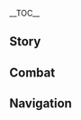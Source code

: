 {{CharacterTabs}}
{{LanguageTabs}}
__TOC__
==Story==
{{VO/Story
|character           = Yun Jin
|language            = ko
|name                = 운근

|vo_01_01_title      = 첫 만남…
|vo_01_01_subtitle   = Hello
|vo_01_01_file       = VO_{language}{character} Hello.ogg
|vo_01_01_tx         = 누군가를 알아갈 때 소문으로 듣는 것보단 직접 만나는 게 낫다고 하죠. 이렇게 만나게 돼서 정말 기뻐요. 제 성은 '운'이고 이름은 '근'이에요. 아직 부족하지만 현재 운한사를 주관하고 있죠. 최근 저희 극단은 화유다관에서 공연하고 있어요. 나중에 많이 보러 와줘요
|vo_01_01_rm         = 
|vo_02_01_title      = 잡담・민감한 주제
|vo_02_01_subtitle   = Chat: Sensitive Topic
|vo_02_01_file       = VO_{language}{character} Chat - Sensitive Topic.ogg
|vo_02_01_tx         = 요즘 허리가 좀 끼는데, 설마… 살쪘나?
|vo_02_01_rm         = 
|vo_02_02_title      = 잡담・편안함
|vo_02_02_subtitle   = Chat: Relaxing
|vo_02_02_file       = VO_{language}{character} Chat - Relaxing.ogg
|vo_02_02_tx         = 오늘은 머리도 세게 안 묶고, 분장도 안 하니까 편하네요
|vo_02_02_rm         = 
|vo_02_03_title      = 잡담・무반주 노래
|vo_02_03_subtitle   = Chat: Singing Opera
|vo_02_03_file       = VO_{language}{character} Chat - Singing Opera.ogg
|vo_02_03_tx         = 구름에 걸린 달빛이 꽃에도 걸리니, 산과 물에 운치가 가득하네 (노래)
|vo_02_03_rm         = 
|vo_03_01_title      = 번개가 칠 때…
|vo_03_01_subtitle   = When Thunder Strikes
|vo_03_01_file       = VO_{language}{character} When Thunder Strikes.ogg
|vo_03_01_tx         = …으아, 천, 천둥소리 들었어요? 깜짝 놀랐어요
|vo_03_01_rm         = 
|vo_03_02_title      = 눈이 올 때…
|vo_03_02_subtitle   = When It Snows
|vo_03_02_file       = VO_{language}{character} When It Snows.ogg
|vo_03_02_tx         = 흐유, 추워 죽는 줄 알았군
|vo_03_02_rm         = 
|vo_03_03_title      = 햇살이 좋을 때…
|vo_03_03_subtitle   = When the Sun Is Out
|vo_03_03_file       = VO_{language}{character} When the Sun Is Out.ogg
|vo_03_03_tx         = 날씨가 포근하니 좋네요
|vo_03_03_rm         = 
|vo_04_01_title      = 아침 인사…
|vo_04_01_subtitle   = Good Morning
|vo_04_01_file       = VO_{language}{character} Good Morning.ogg
|vo_04_01_tx         = 좋은 아침이에요. 아침 이슬은 차를 달이기 딱이죠. 차 한잔 마시고 출발할까요?
|vo_04_01_rm         = 
|vo_04_02_title      = 점심 인사…
|vo_04_02_subtitle   = Good Afternoon
|vo_04_02_file       = VO_{language}{character} Good Afternoon.ogg
|vo_04_02_tx         = 점심 먹고 나면 잠이 몰려와요… 하암… 당신은 안 졸린가요?
|vo_04_02_rm         = 
|vo_04_03_title      = 저녁 인사…
|vo_04_03_subtitle   = Good Evening
|vo_04_03_file       = VO_{language}{character} Good Evening.ogg
|vo_04_03_tx         = 저녁엔 이야기꾼의 강담을 들으러 갈까요? 유소 씨가 들려주는 《비를 베는 소리》는 아주 일품이거든요
|vo_04_03_rm         = 
|vo_04_04_title      = 굿나잇…
|vo_04_04_subtitle   = Good Night
|vo_04_04_file       = VO_{language}{character} Good Night.ogg
|vo_04_04_tx         = 밤엔 꽤 쌀쌀하니 일찍 쉬어요. 잘 자요
|vo_04_04_rm         = 
|vo_05_01_title      = 운근 자신에 대해・글 깨우치기
|vo_05_01_subtitle   = About {character}: Schooling
|vo_05_01_file       = VO_{language}{character} About {character} - Schooling.ogg
|vo_05_01_tx         = 전 글을 일찍 깨우쳤어요. 아주 어렸을 때부터 아버지가 글을 가르쳐주셨거든요. 아버지의 능력이 10이라면 전 그중 3할만 깨우쳤죠. 극본을 쓰기엔 충분하지만, 박식한 사람과 비교하면 한참 멀었답니다
|vo_05_01_rm         = 
|vo_05_02_title      = 운근 자신에 대해・연극 훈련
|vo_05_02_subtitle   = About {character}: Opera Training
|vo_05_02_file       = VO_{language}{character} About {character} - Opera Training.ogg
|vo_05_02_tx         = 어머니는 젊으셨을 때 리월항의 유명한 배우셨어요. 제가 하는 연극도 다 어머니가 가르쳐주신 거죠. 당신은 그분이 얼마나 엄한지 모를 거예요. 예전에 같이 연극 배웠던 시절을 떠올리면… 아니 아니, 안 떠올릴래요
|vo_05_02_rm         = 
|vo_06_01_title      = 우리에 대해・임시 극단
|vo_06_01_subtitle   = About Us: Opera Troupe
|vo_06_01_file       = VO_{language}{character} About Us - Opera Troupe.ogg
|vo_06_01_tx         = 최근에 좀 큰 연극이 여럿 있는데, 칼춤 실력이 뛰어난 배우가 필요해요. 당신이 여러 방면으로 적합한 것 같은데, 어때요? 한번 해볼래요? 쉴 때 같이 차도 마시고요
|vo_06_01_rm         = 
|vo_06_02_title      = 우리에 대해・로큰롤
|vo_06_02_friendship = 6
|vo_06_02_subtitle   = About Us: Rock 'n' Roll
|vo_06_02_file       = VO_{language}{character} About Us - Rock 'n' Roll.ogg
|vo_06_02_tx         = 응? 당신도 로큰롤을 듣나요? 잘 됐네요. 다음 콘서트 때 같이 가면 되겠어요. 돌아오면, 당신을 만나고 왔다고 할 거예요. 그럼 극단 어르신들도 잔소리할 구실이 없을 테니까요
|vo_06_02_rm         = 
|vo_07_01_title      = 「신의 눈」에 대해…
|vo_07_01_friendship = 4
|vo_07_01_subtitle   = About the [[Vision]]
|vo_07_01_file       = VO_{language}{character} About the Vision.ogg
|vo_07_01_tx         = 신의 눈이라… 암왕제군도 연극을 좋아하시는 거 아닐까요? 공연을 보고 마음에 드셔서 저한테 신의 눈을 선물로 주신 걸지도 몰라요, 하하
|vo_07_01_rm         = 
|vo_07_02_title      = 하고 싶은 이야기・음료
|vo_07_02_subtitle   = Something to Share: Drinks
|vo_07_02_file       = VO_{language}{character} Something to Share - Drinks.ogg
|vo_07_02_tx         = 전 다양한 음료를 마셔보는 게 좋아요. 윗 세대분들이 발명한 전통 차 중에 '소나무 이슬'이나 '매화에 앉은 눈' 같은 건 다 마셔봤죠. 새로운 음료를 찾고 있는데, 추천할 만한 거 있나요?
|vo_07_02_rm         = 
|vo_07_03_title      = 하고 싶은 이야기・소원
|vo_07_03_subtitle   = Something to Share: Dreams
|vo_07_03_file       = VO_{language}{character} Something to Share - Dreams.ogg
|vo_07_03_tx         = 저도 가끔은 무대 의상을 벗고, 밖으로 나가서 더 큰 세계를 보고 싶어요. 이 소원을 이루려면 더 노력해야겠네요
|vo_07_03_rm         = 
|vo_07_04_title      = 흥미있는 일…
|vo_07_04_subtitle   = Interesting Things
|vo_07_04_file       = VO_{language}{character} Interesting Things.ogg
|vo_07_04_tx         = 매일 새벽에 해가 뜨면 되새가 지저귀는 소리가 들려서 기분 좋아요
|vo_07_04_rm         = 
|vo_08_01_title      = 신염에 대해…
|vo_08_01_friendship = 4
|vo_08_01_subtitle   = About [[Xinyan]]
|vo_08_01_file       = VO_{language}{character} About Xinyan.ogg
|vo_08_01_tx         = 극단 어르신들은 맨날 로큰롤을 많이 들으면 삐뚤어진다고 신염의 콘서트에 못 가게 하셔요. 말로는 절 위해서라는데, 흥, 그냥 신문물을 못 받아들이시는 거겠죠. 그렇다고 순순히 안 갈 제가 아니죠. 신염의 콘서트는 매주 갈 거예요
|vo_08_01_rm         = 
|vo_08_02_title      = 호두에 대해…
|vo_08_02_friendship = 4
|vo_08_02_subtitle   = About [[Hu Tao]]
|vo_08_02_file       = VO_{language}{character} About Hu Tao.ogg
|vo_08_02_tx         = 호두는 표정이 다양하고 두뇌 회전이 빨라요. 일상적인 얘기를 해도 항상 「재치 있게 받아치죠」. 정말 부러워요. 이런 친구랑 같이 있으면 뭘 하든 재밌다니까요
|vo_08_02_rm         = 
|vo_08_03_title      = 종려에 대해…
|vo_08_03_friendship = 4
|vo_08_03_subtitle   = About [[Zhongli]]
|vo_08_03_file       = VO_{language}{character} About Zhongli.ogg
|vo_08_03_tx         = 이 업계의 규칙은 대대로 전해져 내려오는 거라 지켜야 할 게 많아요. 어떤 일은 저도 겉만 알고 깊게는 잘 몰라요. 근데 종려 선생님은 훤히 꿰뚫고 있더라구요. 그렇게 전문적인 관중을 싫어할 사람이 어디 있겠어요?
|vo_08_03_rm         = 
|vo_08_04_title      = 응광에 대해…
|vo_08_04_friendship = 4
|vo_08_04_subtitle   = About [[Ningguang]]
|vo_08_04_file       = VO_{language}{character} About Ningguang.ogg
|vo_08_04_tx         = 천권성은 통이 커서 저희 극단을 많이 후원해 줬어요. 그녀가 저희에게 준 것이 있으니 저희도 최고의 공연으로 보답해야죠
|vo_08_04_rm         = 
|vo_08_05_title      = 행추에 대해…
|vo_08_05_friendship = 4
|vo_08_05_subtitle   = About [[Xingqiu]]
|vo_08_05_file       = VO_{language}{character} About Xingqiu.ogg
|vo_08_05_tx         = 당신도 행추를 아는군요. 하하, 행추는 머리가 좋잖아요. 짓궂어서 맨날 사람 놀릴 생각만 한다니까요. 당하지 않게 조심해요
|vo_08_05_rm         = 
|vo_08_06_title      = 신학에 대해…
|vo_08_06_friendship = 4
|vo_08_06_quest      = The Crane Returns on the Wind
|vo_08_06_subtitle   = About [[Shenhe]]
|vo_08_06_file       = VO_{language}{character} About Shenhe.ogg
|vo_08_06_tx         = 《사원을 가른 신녀》의 각본은 달달 외울 정도로 읽었는데, 그 「신녀」가 실존한다는 걸 이제야 알았어요. 인연이란 신기하네요. 이젠 더 이상 쓸쓸하지 않게 항상 그녀 곁에 좋은 친구가 있었으면 좋겠어요
|vo_08_06_rm         = 
|vo_08_07_title      = 각청에 대해…
|vo_08_07_friendship = 4
|vo_08_07_subtitle   = About [[Keqing]]
|vo_08_07_file       = VO_{language}{character} About Keqing.ogg
|vo_08_07_tx         = 옥형성이 연극을 보러 온 적은 없었던 것 같아요. 길에서 우연히 만날 때마다 바쁜 모습이었죠
|vo_08_07_rm         = 
|vo_08_08_title      = 카에데하라 카즈하에 대해…
|vo_08_08_friendship = 4
|vo_08_08_subtitle   = About [[Kaedehara Kazuha]]
|vo_08_08_file       = VO_{language}{character} About Kaedehara Kazuha.ogg
|vo_08_08_tx         = 연극을 좋아하는 외국인도 많답니다. 카에데하라 카즈하 씨도 그중 하나죠. 관현악 부분이든 타악기 부분이든 조용히 경청하는 좋은 관중이에요
|vo_08_08_rm         = 
|vo_09_01_title      = 운근에 대해 알기・첫 번째
|vo_09_01_subtitle   = More About {character}: I
|vo_09_01_file       = VO_{language}{character} More About {character} - 01.ogg
|vo_09_01_tx         = 저희 극단에선 제가 극단을 이어받은 후에 새로 쓴 극본도 꽤 많이 공연해요. 제가 극본을 쓰기도 하고 직접 부르기도 해서 그런지 리월항에서 꽤 유명한 편이랍니다
|vo_09_01_rm         = 
|vo_09_02_title      = 운근에 대해 알기・두 번째
|vo_09_02_friendship = 3
|vo_09_02_subtitle   = More About {character}: II
|vo_09_02_file       = VO_{language}{character} More About {character} - 02.ogg
|vo_09_02_tx         = 전통에 따르면 배우가 무대에 오르기 전엔 머리를 꽉 묶고, 분장도 하고, 무대 의상도 입어야 해요. 그리고 다른 준비 작업도 많죠. 이렇게 「완전무장」을 하면 보기엔 더 좋지만, 체력적으로 힘들어서 가능하면 무반주로 편하게 공연하는 편이에요. 그럼 분장이나 복장을 전부 갖추지 않아도 되거든요. 정 필요할 땐 최대한 가벼운 분장을 한답니다.<br>저희 극단과 오랫동안 함께한 화유다관이 느슨한 편이라 다행이에요. 아니면 진짜 힘들었을 거예요
|vo_09_02_rm         = 
|vo_09_03_title      = 운근에 대해 알기・세 번째
|vo_09_03_friendship = 4
|vo_09_03_subtitle   = More About {character}: III
|vo_09_03_file       = VO_{language}{character} More About {character} - 03.ogg
|vo_09_03_tx         = 무대에 오른 지 얼마 안 됐을 때, 관객분들의 사랑으로 콧대가 높아졌던 시기가 있었어요. 각본이 마음에 안 든다고 노래를 안 하고, 무대가 작다고 안 하고, 관중이 적어도 안 했죠. 지금 생각해 보면 그땐 진짜… 너무 오만했어요… 다시는 그러면 안 되겠어요
|vo_09_03_rm         = 
|vo_09_04_title      = 운근에 대해 알기・네 번째
|vo_09_04_friendship = 5
|vo_09_04_subtitle   = More About {character}: IV
|vo_09_04_file       = VO_{language}{character} More About {character} - 04.ogg
|vo_09_04_tx         = 생각해 보니, 운한사를 물려받은 지도 좀 됐네요. 전 원래 대본만 쓰고 노래만 부를 줄 알았어요. 경영하고 사람 대하는 일엔 관심이 아예 없었는데, 극단 주인이 되고 나니까 어쩔 수 없이 이런 걸 신경 쓰게 되더라구요. 그러면서 세상의 달고 쓴맛을 모두 보게 됐죠….<br>그러다 깨달았답니다. 인생이 한바탕 연극 같고, 연극이 인생 같다는 걸
|vo_09_04_rm         = 
|vo_09_05_title      = 운근에 대해 알기・다섯 번째
|vo_09_05_friendship = 6
|vo_09_05_subtitle   = More About {character}: V
|vo_09_05_file       = VO_{language}{character} More About {character} - 05.ogg
|vo_09_05_tx         = 리월의 대부분 전설은 마신과 선인에 관한 이야기예요. 그래서 리월극엔 신선극이 가장 많죠. 최근 새로 공연 중인 《사원을 가른 신녀》처럼요. 나이가 있으신 분들이 이런 이야기를 좋아하지만, 지금은 인간들의 시대잖아요. 저도 제 분야에 변화를 가져오고 싶어요. 제가 연기하고 싶은 건 세상 사람들의 삶과 마음이거든요.<br>이런 생각은 아무한테도 말한 적이 없는데, 묵묵히 들어줘서 고마워요. 마음을 알아주는 친구가 있는 전 정말 행운아예요
|vo_09_05_rm         = 
|vo_10_01_title      = 운근의 취미…
|vo_10_01_subtitle   = {character}'s Hobbies
|vo_10_01_file       = VO_{language}{character} Hobbies.ogg
|vo_10_01_tx         = 취미? 그야 당연히 연극이죠. 전 이 일을 평생 할 생각이에요
|vo_10_01_rm         = 
|vo_10_02_title      = 운근의 고민…
|vo_10_02_friendship = 6
|vo_10_02_subtitle   = {character}'s Troubles
|vo_10_02_file       = VO_{language}{character} Troubles.ogg
|vo_10_02_tx         = 고민이라… 음, 체형을 유지하기 위해 평소에 먹는 양을 조절하는 편이에요. 살면서 맛있는 음식도 마음껏 못 먹는다니, 슬프네요
|vo_10_02_rm         = 
|vo_10_03_title      = 좋아하는 음식…
|vo_10_03_subtitle   = Favorite Food
|vo_10_03_file       = VO_{language}{character} Favorite Food.ogg
|vo_10_03_tx         = 천추육, 삶은 검정 농어, 훈제고기 볶음… 전부 다 먹고 싶어요. 근데 평소엔 못 먹죠. 저기… 그냥 물어보는 건데… 혹시 제가 말한 음식들 만들 줄 알아요?
|vo_10_03_rm         = 
|vo_10_04_title      = 싫어하는 음식…
|vo_10_04_subtitle   = Least Favorite Food
|vo_10_04_file       = VO_{language}{character} Least Favorite Food.ogg
|vo_10_04_tx         = 매일 새우살 볶음만 먹어요. 하루도 빠짐없이…. 어떻게 조리하든 다 같은 맛이에요. 진짜 질렸어
|vo_10_04_rm         = 

<!-- Receiving a Gift -->
|vo_11_01_title      = 선물 획득・첫 번째
|vo_11_01_subtitle   = Receiving a Gift: I
|vo_11_01_file       = VO_{language}{character} Receiving a Gift - 01.ogg
|vo_11_01_tx         = 맛있는 요리를 먹으면 정말 행복해요…. 과식하면 안 되니까, 아쉽지만 그만 먹어야겠어요
|vo_11_01_rm         = 
|vo_11_02_title      = 선물 획득・두 번째
|vo_11_02_subtitle   = Receiving a Gift: II
|vo_11_02_file       = VO_{language}{character} Receiving a Gift - 02.ogg
|vo_11_02_tx         = 정말 푸짐하군요! 마실 걸 가져올 테니, 요리랑 같이 즐겨요
|vo_11_02_rm         = 
|vo_11_03_title      = 선물 획득・세 번째
|vo_11_03_subtitle   = Receiving a Gift: III
|vo_11_03_file       = VO_{language}{character} Receiving a Gift - 03.ogg
|vo_11_03_tx         = 죄송하지만… 이 음식은 많이 못 먹겠어요
|vo_11_03_rm         = 
|vo_12_01_title      = 생일…
|vo_12_01_subtitle   = Birthday
|vo_12_01_file       = VO_{language}{character} Birthday.ogg
|vo_12_01_tx         = 오늘이 생일이었어요? 잔치를 벌일 재주는 없으니 노래 한 곡 불러줄게요. 당신만을 위한 노래요. 뭐 듣고 싶어요? 당신이 정해주세요
|vo_12_01_rm         = 
|vo_13_01_title      = 돌파의 느낌・기
|vo_13_01_ascension  = 1
|vo_13_01_subtitle   = Feelings About Ascension: Intro
|vo_13_01_file       = VO_{language}{character} Feelings About Ascension -  01.ogg
|vo_13_01_tx         = 이런 속담이 있죠. 「배움은 근면함으로 인해 정진하고, 노는 것 때문에 황폐해진다」
|vo_13_01_rm         = 
|vo_13_02_title      = 돌파의 느낌・승
|vo_13_02_ascension  = 2
|vo_13_02_subtitle   = Feelings About Ascension: Building Up
|vo_13_02_file       = VO_{language}{character} Feelings About Ascension -  02.ogg
|vo_13_02_tx         = 지금까지 성실하게 노력해온 성과예요
|vo_13_02_rm         = 
|vo_13_03_title      = 돌파의 느낌・전
|vo_13_03_ascension  = 4
|vo_13_03_subtitle   = Feelings About Ascension: Climax
|vo_13_03_file       = VO_{language}{character} Feelings About Ascension -  03.ogg
|vo_13_03_tx         = 처음엔 무대를 위해 창술을 배웠지만, 나중엔 무예를 익히려고 배웠어요. 지금은 두 가지 목표를 다 이뤘네요
|vo_13_03_rm         = 
|vo_13_04_title      = 돌파의 느낌・결
|vo_13_04_ascension  = 6
|vo_13_04_subtitle   = Feelings About Ascension: Conclusion
|vo_13_04_file       = VO_{language}{character} Feelings About Ascension -  04.ogg
|vo_13_04_tx         = 창술은 변화무쌍하고 오묘해요. 연습할 때 당신이 옆에 있어 줘서 다행이에요. 이미 요령을 알았으니 앞으로 대련할 땐 조심해야 할 거예요
|vo_13_04_rm         = 
|vo_13_04_tl         = 
}}

==Combat==
{{Combat VO
|character           = Yun Jin
|language            = ko

<!-- Elemental Skill -->
|skill_1_tx          = 닿아라!
|skill_1_rm          = 
|skill_2_tx          = 무너져!
|skill_2_rm          = 
|skill_3_tx          = 흩날리는 깃발!
|skill_3_rm          = 
|skill_4_tx          = 구름의 기치!
|skill_4_rm          = 
|skill_5_tx          = 내 창을 보아라!
|skill_5_rm          = 

<!-- Elemental Burst -->
|burst_1_tx          = 내 호령을 들어라!
|burst_1_rm          = 
|burst_2_tx          = 일심동체!
|burst_2_rm          = 
|burst_3_tx          = 이 기세를 몰아가자!
|burst_3_rm          = 

<!-- Sprint Start -->
|sprint-s_1_file     = Sprint Start 01,Sprint Start 02,Sprint Start 03

<!-- Sprint End -->

<!-- Deploying Wind Glider -->
|glider_1_file       = Deploying Wind Glider 01,Deploying Wind Glider 02,Deploying Wind Glider 03

<!-- Disengaging Wind Glider -->

<!-- Opening Treasure Chest -->
|chest_1_tx          = 어디 보자
|chest_1_rm          = 
|chest_2_tx          = 여행하면서 쓸만한 물건인가요?
|chest_2_rm          = 
|chest_3_tx          = 사양 말고 받으세요
|chest_3_rm          = 

<!-- Low HP -->
|low-hp_1_tx         = 치마가 찢어지겠어요…
|low-hp_1_rm         = 
|low-hp_2_tx         = 재정비가 필요해요
|low-hp_2_rm         = 
|low-hp_3_tx         = 흥, 클라이맥스는 이제부터예요
|low-hp_3_rm         = 

<!-- Ally at Low HP -->
|ally-low-hp_1_tx    = 먼저 퇴장하세요
|ally-low-hp_1_rm    = 
|ally-low-hp_2_tx    = 제가 수습할게요
|ally-low-hp_2_rm    = 

<!-- Fallen -->
|fallen_1_tx         = 곡이 끝나자… 모두 흩어지네…
|fallen_1_rm         = 
|fallen_2_tx         = 어쩔 수 없지…
|fallen_2_rm         = 
|fallen_3_tx         = 더는… 노래를 부를 수 없어…
|fallen_3_rm         = 

<!-- Light Hit Taken -->
|hit-l_1_tx          = 진정하자…
|hit-l_1_rm          = 
|hit-l_2_file        = Light Hit Taken 02,Light Hit Taken 03,Light Hit Taken 04,Light Hit Taken 05,Light Hit Taken 06

<!-- Heavy Hit Taken -->
|hit-h_1_tx          = 꼴이 말이 아니네요…
|hit-h_1_rm          = 
|hit-h_2_tx          = 정도란 게 없는 겁니까…?
|hit-h_2_rm          = 
|hit-h_3_file        = Heavy Hit Taken 03,Heavy Hit Taken 04,Heavy Hit Taken 05,Heavy Hit Taken 06

<!-- Joining Party -->
|join_1_tx           = 가——자——꾸——나——
|join_1_rm           = 
|join_2_tx           = 오늘은 어떤 곡을 불러볼까요?
|join_2_rm           = 
|join_3_tx           = 당신이 날 불렀으니 당연히 와야죠
|join_3_rm           = 

<!-- Character Idles -->
|idle_1_actual_tx    = 
|idle_1_actual_rm    = 

<!-- Light Attack -->
|atk-l_1_file        = Light Attack 01,Light Attack 02,Light Attack 03,Light Attack 04,Light Attack 05,Light Attack 06,Light Attack 07

<!-- Mid Attack -->
|atk-m_1_file        = Mid Attack 01,Mid Attack 02,Mid Attack 03

<!-- Heavy Attack -->
|atk-h_1_file        = Heavy Attack 01,Heavy Attack 02,Heavy Attack 03

<!-- Climbing -->
|climb_1_file        = Climbing 01,Climbing 02,Climbing 03,Climbing 04,Climbing 05

<!-- Climbing Breath -->
|climb-b_1_file      = Climbing Breath 01,Climbing Breath 02,Climbing Breath 03

<!-- Jumping -->
|jump_1_file         = Jumping 01,Jumping 02,Jumping 03,Jumping 04,Jumping 05
}}

==Navigation==
{{Character Navbox|VO-KO}}